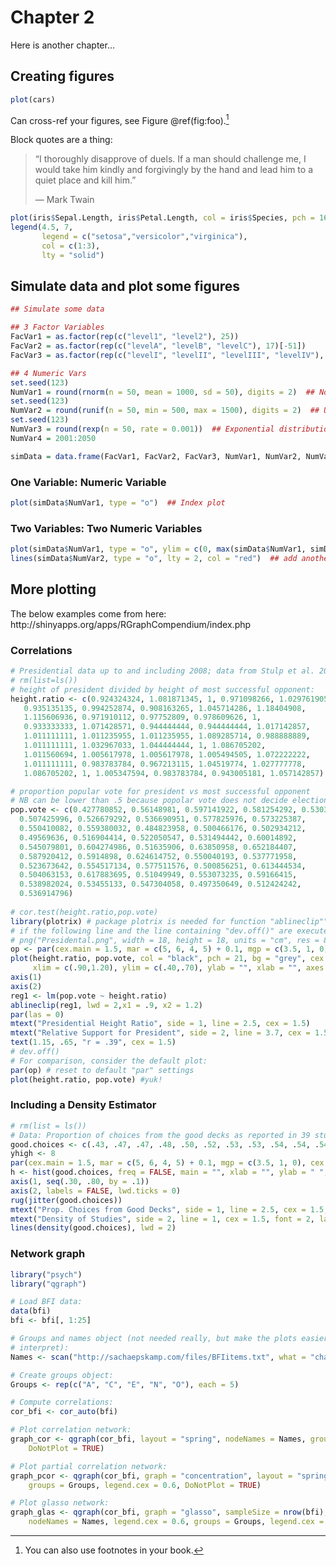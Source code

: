 # Chapter 2 {#chap2}

Here is another chapter...

## Creating figures 

```r
plot(cars)
```

Can cross-ref your figures, see Figure \@ref(fig:foo).^[You can also use footnotes in your book.]

Block quotes are a thing:

> "I thoroughly disapprove of duels. If a man should challenge me,
  I would take him kindly and forgivingly by the hand and lead him
  to a quiet place and kill him."
>
> --- Mark Twain

```r
plot(iris$Sepal.Length, iris$Petal.Length, col = iris$Species, pch = 16, cex = 2)
legend(4.5, 7, 
       legend = c("setosa","versicolor","virginica"),
       col = c(1:3),
       lty = "solid")
```

## Simulate data and plot some figures

```r
## Simulate some data

## 3 Factor Variables
FacVar1 = as.factor(rep(c("level1", "level2"), 25))
FacVar2 = as.factor(rep(c("levelA", "levelB", "levelC"), 17)[-51])
FacVar3 = as.factor(rep(c("levelI", "levelII", "levelIII", "levelIV"), 13)[-c(51:52)])

## 4 Numeric Vars
set.seed(123)
NumVar1 = round(rnorm(n = 50, mean = 1000, sd = 50), digits = 2)  ## Normal distribution
set.seed(123)
NumVar2 = round(runif(n = 50, min = 500, max = 1500), digits = 2)  ## Uniform distribution
set.seed(123)
NumVar3 = round(rexp(n = 50, rate = 0.001))  ## Exponential distribution
NumVar4 = 2001:2050

simData = data.frame(FacVar1, FacVar2, FacVar3, NumVar1, NumVar2, NumVar3, NumVar4)
```

### One Variable: Numeric Variable

```r
plot(simData$NumVar1, type = "o")  ## Index plot
```

### Two Variables: Two Numeric Variables

```r
plot(simData$NumVar1, type = "o", ylim = c(0, max(simData$NumVar1, simData$NumVar2)))  ## index plot with one variable
lines(simData$NumVar2, type = "o", lty = 2, col = "red")  ## add another variable
```

## More plotting

The below examples come from here: http://shinyapps.org/apps/RGraphCompendium/index.php

### Correlations

```r
# Presidential data up to and including 2008; data from Stulp et al. 2013
# rm(list=ls())
# height of president divided by height of most successful opponent: 
height.ratio <- c(0.924324324, 1.081871345, 1, 0.971098266, 1.029761905,
   0.935135135, 0.994252874, 0.908163265, 1.045714286, 1.18404908,
   1.115606936, 0.971910112, 0.97752809, 0.978609626, 1,
   0.933333333, 1.071428571, 0.944444444, 0.944444444, 1.017142857,
   1.011111111, 1.011235955, 1.011235955, 1.089285714, 0.988888889,
   1.011111111, 1.032967033, 1.044444444, 1, 1.086705202,
   1.011560694, 1.005617978, 1.005617978, 1.005494505, 1.072222222,
   1.011111111, 0.983783784, 0.967213115, 1.04519774, 1.027777778,
   1.086705202, 1, 1.005347594, 0.983783784, 0.943005181, 1.057142857)

# proportion popular vote for president vs most successful opponent
# NB can be lower than .5 because popolar vote does not decide election
pop.vote <- c(0.427780852, 0.56148981, 0.597141922, 0.581254292, 0.530344067,
  0.507425996, 0.526679292, 0.536690951, 0.577825976, 0.573225387,
  0.550410082, 0.559380032, 0.484823958, 0.500466176, 0.502934212,
  0.49569636, 0.516904414, 0.522050547, 0.531494442, 0.60014892, 
  0.545079801, 0.604274986, 0.51635906, 0.63850958, 0.652184407, 
  0.587920412, 0.5914898, 0.624614752, 0.550040193, 0.537771958, 
  0.523673642, 0.554517134, 0.577511576, 0.500856251, 0.613444534, 
  0.504063153, 0.617883695, 0.51049949, 0.553073235, 0.59166415, 
  0.538982024, 0.53455133, 0.547304058, 0.497350649, 0.512424242, 
  0.536914796)
           
# cor.test(height.ratio,pop.vote)
library(plotrix) # package plotrix is needed for function "ablineclip""
# if the following line and the line containing "dev.off()" are executed, the plot will be saved as a png file in the current working directory
# png("Presidental.png", width = 18, height = 18, units = "cm", res = 800, pointsize = 10) 
op <- par(cex.main = 1.5, mar = c(5, 6, 4, 5) + 0.1, mgp = c(3.5, 1, 0), cex.lab = 1.5 , font.lab = 2, cex.axis = 1.3, bty = "n", las = 1)
plot(height.ratio, pop.vote, col = "black", pch = 21, bg = "grey", cex = 2,
     xlim = c(.90,1.20), ylim = c(.40,.70), ylab = "", xlab = "", axes = FALSE)
axis(1)
axis(2) 
reg1 <- lm(pop.vote ~ height.ratio)
ablineclip(reg1, lwd = 2,x1 = .9, x2 = 1.2) 
par(las = 0)
mtext("Presidential Height Ratio", side = 1, line = 2.5, cex = 1.5)
mtext("Relative Support for President", side = 2, line = 3.7, cex = 1.5)
text(1.15, .65, "r = .39", cex = 1.5)
# dev.off()
# For comparison, consider the default plot:
par(op) # reset to default "par" settings
plot(height.ratio, pop.vote) #yuk!
```

### Including a Density Estimator

```r
# rm(list = ls())
# Data: Proportion of choices from the good decks as reported in 39 studies
good.choices <- c(.43, .47, .47, .48, .50, .52, .53, .53, .54, .54, .54, .54, .55, .55, .55, .56, .56, .57, .57, .57, .57, .58, .58, .58, .59, .59, .60, .62, .63, .63, .64, .64, .66, .66, .67, .67, .68, .70, .70)
yhigh <- 8
par(cex.main = 1.5, mar = c(5, 6, 4, 5) + 0.1, mgp = c(3.5, 1, 0), cex.lab = 1.5 , font.lab = 2, cex.axis = 1.3, bty = "n", las = 1)
h <- hist(good.choices, freq = FALSE, main = "", xlab = "", ylab = " ", ylim = c(0, yhigh), xlim = c(.30, .80), axes = FALSE, col = "grey")
axis(1, seq(.30, .80, by = .1))
axis(2, labels = FALSE, lwd.ticks = 0)
rug(jitter(good.choices))
mtext("Prop. Choices from Good Decks", side = 1, line = 2.5, cex = 1.5, font = 2)
mtext("Density of Studies", side = 2, line = 1, cex = 1.5, font = 2, las = 0)
lines(density(good.choices), lwd = 2)
```

### Network graph

```r
library("psych")
library("qgraph")
```

```r
# Load BFI data:
data(bfi)
bfi <- bfi[, 1:25]

# Groups and names object (not needed really, but make the plots easier to
# interpret):
Names <- scan("http://sachaepskamp.com/files/BFIitems.txt", what = "character", sep = "\n")

# Create groups object:
Groups <- rep(c("A", "C", "E", "N", "O"), each = 5)

# Compute correlations:
cor_bfi <- cor_auto(bfi)

# Plot correlation network:
graph_cor <- qgraph(cor_bfi, layout = "spring", nodeNames = Names, groups = Groups, legend.cex = 0.6, 
    DoNotPlot = TRUE)

# Plot partial correlation network:
graph_pcor <- qgraph(cor_bfi, graph = "concentration", layout = "spring", nodeNames = Names, 
    groups = Groups, legend.cex = 0.6, DoNotPlot = TRUE)

# Plot glasso network:
graph_glas <- qgraph(cor_bfi, graph = "glasso", sampleSize = nrow(bfi), layout = "spring", 
    nodeNames = Names, legend.cex = 0.6, groups = Groups, legend.cex = 0.7, GLratio = 2)
```
